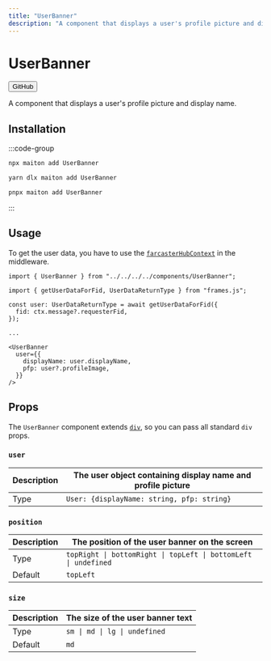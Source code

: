 ```yaml
---
title: "UserBanner"
description: "A component that displays a user's profile picture and display name."
---
```



# UserBanner

<Button href="https://github.com/builders-garden/maiton-ui/blob/main/components/UserBanner.tsx">GitHub</Button>

A component that displays a user's profile picture and display name.

## Installation

:::code-group

```bash [npm]
npx maiton add UserBanner
```

```bash [yarn]
yarn dlx maiton add UserBanner
```

```bash [pnpm]
pnpx maiton add UserBanner
```

:::


## Usage

To get the user data, you have to use the [`farcasterHubContext`](https://framesjs.org/middleware/farcaster-hub-context) in the middleware.

```tsx
import { UserBanner } from "../../../../components/UserBanner";
```

```tsx
import { getUserDataForFid, UserDataReturnType } from "frames.js";

const user: UserDataReturnType = await getUserDataForFid({
  fid: ctx.message?.requesterFid,
});

...

<UserBanner
  user={{
    displayName: user.displayName,
    pfp: user?.profileImage,
  }}
/>

```

## Props

The `UserBanner` component extends [`div`](https://developer.mozilla.org/en-US/docs/Web/HTML/Element/div), so you can pass all standard `div` props.

### `user`

| Description | The user object containing display name and profile picture |
|-------------|------------------------------------------------------------ |
| Type        | `User: {displayName: string, pfp: string}`                |

### `position`

| Description | The position of the user banner on the screen                   |
|-------------|---------------------------------------------------------------- |
| Type        | `topRight \| bottomRight \| topLeft \| bottomLeft \| undefined` |
| Default     | `topLeft`                                                       |

### `size`

| Description | The size of the user banner text |
|-------------|--------------------------------- |
| Type        | `sm \| md \| lg \| undefined`    |
| Default     | `md`                             |
